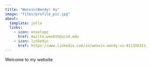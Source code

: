 ```yaml
---
title: "Wenxin(Wendy) Xu"
image: "files/profile_pic.jpg"
about:
  template: jolla
  links:
    - icon: envelope
      href: mailto:wex015@ucsd.edu
    - icon: linkedin
      href: https://www.linkedin.com/in/wenxin-wendy-xu-81115b311
---
```


Welcome to my website
